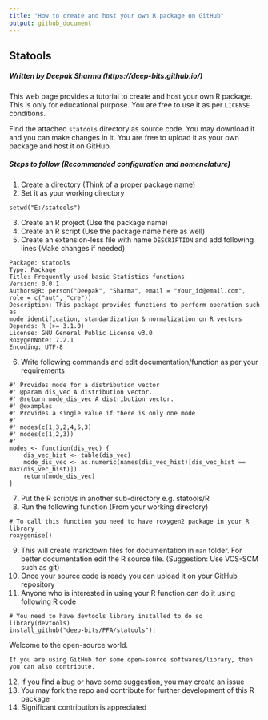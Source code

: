 ```yaml
---
title: "How to create and host your own R package on GitHub"
output: github_document
---
```



## Statools
##### Written by Deepak Sharma (https://deep-bits.github.io/)

This web page provides a tutorial to create and host your own R package. This is only for educational purpose. You are free to use it as per `LICENSE` conditions.

Find the attached `statools` directory as source code. You may download it and you can make changes in it. You are free to upload it as your own package and host it on GitHub.

##### Steps to follow (Recommended configuration and nomenclature)

1. Create a directory (Think of a proper package name)
2. Set it as your working directory
```
setwd("E:/statools")
```
3. Create an R project (Use the package name)
4. Create an R script (Use the package name here as well)
5. Create an extension-less file with name `DESCRIPTION` and add following lines (Make changes if needed)
```
Package: statools
Type: Package
Title: Frequently used basic Statistics functions
Version: 0.0.1
Authors@R: person("Deepak", "Sharma", email = "Your_id@email.com", role = c("aut", "cre"))
Description: This package provides functions to perform operation such as 
mode identification, standardization & normalization on R vectors
Depends: R (>= 3.1.0)
License: GNU General Public License v3.0
RoxygenNote: 7.2.1
Encoding: UTF-8
```
6. Write following commands and edit documentation/function as per your requirements
```
#' Provides mode for a distribution vector
#' @param dis_vec A distribution vector.
#' @return mode_dis_vec A distribution vector.
#' @examples
#' Provides a single value if there is only one mode
#' 
#' modes(c(1,3,2,4,5,3)
#' modes(c(1,2,3))
#' 
modes <- function(dis_vec) {
    dis_vec_hist <- table(dis_vec)
    mode_dis_vec <- as.numeric(names(dis_vec_hist)[dis_vec_hist == max(dis_vec_hist)])
    return(mode_dis_vec)
}
```
7. Put the R script/s in another sub-directory e.g. statools/R
8. Run the following function (From your working directory)
```
# To call this function you need to have roxygen2 package in your R library
roxygenise()
```
9. This will create markdown files for documentation in `man` folder.
For better documentation edit the R source file. (Suggestion: Use VCS-SCM such as git)
10. Once your source code is ready you can upload it on your GitHub repository
11. Anyone who is interested in using your R function can do it using following R code
```
# You need to have devtools library installed to do so
library(devtools)
install_github("deep-bits/PFA/statools");
```
Welcome to the open-source world.
```
If you are using GitHub for some open-source softwares/library, then you can also contribute.

```
12. If you find a bug or have some suggestion, you may create an issue
13. You may fork the repo and contribute for further development of this R package
14. Significant contribution is appreciated